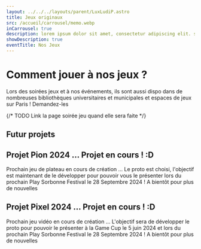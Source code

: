 ```yaml
---
layout: ../../../layouts/parent/LuxLudiP.astro
title: Jeux originaux
src: /accueil/carrousel/memo.webp
inCarrousel: true
description: lorem ipsum dolor sit amet, consectetur adipiscing elit. sed do eiusmod tempor incididunt ut labore et dolore magna aliqua. ut enim ad minim veniam, quis nostrud exercitation ullamco laboris nisi ut aliquip ex ea commodo consequat. duis aute irure dolor in reprehenderit in voluptate velit esse cillum dolore eu fugiat nulla pariatur. excepteur sint occaecat cupidatat non proident, sunt in culpa qui officia deserunt mollit anim id est laborum.
showDescription: true
eventTitle: Nos Jeux
---
```



<SectionB>

# Comment jouer à nos jeux ?

<ColorLigne />

Lors des soirées jeux et à nos événements, ils sont aussi dispo dans de nombreuses bibliothèques universitaires et municipales et espaces de jeux sur Paris ! Demandez-les

{/* TODO Link la page soirée jeu quand elle sera faite */}

</SectionB>

<Section>

# Futur projets

<ColorLigne />

## Projet Pion 2024 … Projet en cours ! :D
Prochain jeu de plateau en cours de création … Le proto est choisi, l'objectif est maintenant de le développer pour pouvoir vous le présenter lors du prochain Play Sorbonne Festival le 28 Septembre 2024 ! A bientôt pour plus de nouvelles 

## Projet Pixel 2024 … Projet en cours ! :D 

Prochain jeu vidéo en cours de création … L'objectif sera de développer le proto pour pouvoir le présenter à la Game Cup le 5 juin 2024 et lors du prochain Play Sorbonne Festival le 28 Septembre 2024 ! A bientôt pour plus de nouvelles

</Section>